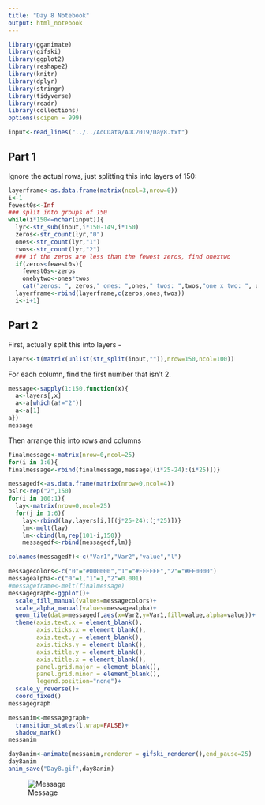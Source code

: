 ```yaml
---
title: "Day 8 Notebook"
output: html_notebook
---
```


```r
library(gganimate)
library(gifski)
library(ggplot2)
library(reshape2)
library(knitr)
library(dplyr)
library(stringr)
library(tidyverse)
library(readr)
library(collections)
options(scipen = 999)
```

```r
input<-read_lines("../../AoCData/AOC2019/Day8.txt")

```
## Part 1
Ignore the actual rows, just splitting this into layers of 150:

```r
layerframe<-as.data.frame(matrix(ncol=3,nrow=0))
i<-1
fewest0s<-Inf
### split into groups of 150
while(i*150<=nchar(input)){
  lyr<-str_sub(input,i*150-149,i*150)
  zeros<-str_count(lyr,"0")
  ones<-str_count(lyr,"1")
  twos<-str_count(lyr,"2")
  ### if the zeros are less than the fewest zeros, find onextwo
  if(zeros<fewest0s){
    fewest0s<-zeros
    onebytwo<-ones*twos
    cat("zeros: ", zeros," ones: ",ones," twos: ",twos,"one x two: ", onebytwo,"\n")}
  layerframe<-rbind(layerframe,c(zeros,ones,twos))
  i<-i+1}


```

## Part 2
First, actually split this into layers - 
```r
layers<-t(matrix(unlist(str_split(input,"")),nrow=150,ncol=100))
```
For each column, find the first number that isn't 2.
```r
message<-sapply(1:150,function(x){
  a<-layers[,x]
  a<-a[which(a!="2")]
  a<-a[1]
a})
message

```
Then arrange this into rows and columns
```r
finalmessage<-matrix(nrow=0,ncol=25)
for(i in 1:6){
finalmessage<-rbind(finalmessage,message[(i*25-24):(i*25)])}

```

```r
messagedf<-as.data.frame(matrix(nrow=0,ncol=4))
bslr<-rep("2",150)
for(i in 100:1){
  lay<-matrix(nrow=0,ncol=25)
  for(j in 1:6){
    lay<-rbind(lay,layers[i,][(j*25-24):(j*25)])}
    lm<-melt(lay)
    lm<-cbind(lm,rep(101-i,150))
    messagedf<-rbind(messagedf,lm)}

colnames(messagedf)<-c("Var1","Var2","value","l")
```






```r
messagecolors<-c("0"="#000000","1"="#FFFFFF","2"="#FF0000")
messagealpha<-c("0"=1,"1"=1,"2"=0.001)
#messageframe<-melt(finalmessage)
messagegraph<-ggplot()+
  scale_fill_manual(values=messagecolors)+
  scale_alpha_manual(values=messagealpha)+
  geom_tile(data=messagedf,aes(x=Var2,y=Var1,fill=value,alpha=value))+
  theme(axis.text.x = element_blank(),
        axis.ticks.x = element_blank(),
        axis.text.y = element_blank(),
        axis.ticks.y = element_blank(),
        axis.title.y = element_blank(),
        axis.title.x = element_blank(),
        panel.grid.major = element_blank(),
        panel.grid.minor = element_blank(),
        legend.position="none")+
  scale_y_reverse()+
  coord_fixed()
messagegraph

messanim<-messagegraph+
  transition_states(l,wrap=FALSE)+
  shadow_mark()
messanim

day8anim<-animate(messanim,renderer = gifski_renderer(),end_pause=25)
day8anim
anim_save("Day8.gif",day8anim)

```
![Message](Day8.gif)




